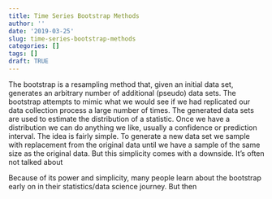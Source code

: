 ```yaml
---
title: Time Series Bootstrap Methods
author: ''
date: '2019-03-25'
slug: time-series-bootstrap-methods
categories: []
tags: []
draft: TRUE
---
```


The bootstrap is a resampling method that, given an initial data set, generates an arbitrary number of additional (pseudo) data sets. The bootstrap attempts to mimic what we would see if we had replicated our data collection process a large number of times. The generated data sets are used to estimate the distribution of a statistic. Once we have a distribution we can do anything we like, usually a confidence or prediction interval. The idea is fairly simple. To generate a new data set we sample with replacement from the original data until we have a sample of the same size as the original data. But this simplicity comes with a downside. It's often not talked about



Because of its power and simplicity, many people learn about the bootstrap early on in their statistics/data science journey. But then



















